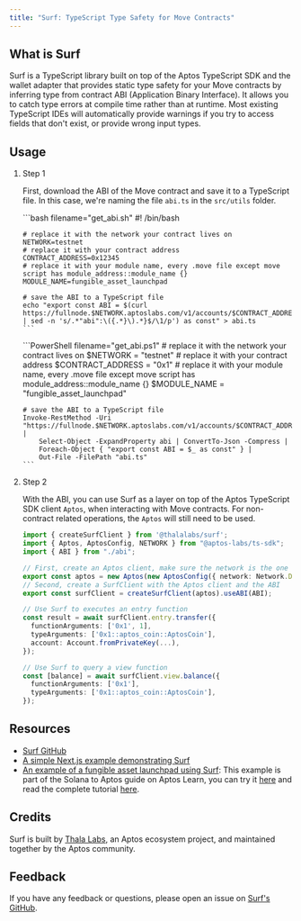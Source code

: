 ```yaml
---
title: "Surf: TypeScript Type Safety for Move Contracts"
---
```


## What is Surf

Surf is a TypeScript library built on top of the Aptos TypeScript SDK and the wallet adapter that provides static type safety for your Move contracts by inferring type from contract ABI (Application Binary Interface). It allows you to catch type errors at compile time rather than at runtime. Most existing TypeScript IDEs will automatically provide warnings if you try to access fields that don&apos;t exist, or provide wrong input types.






## Usage



<Steps>

1. Step 1

   First, download the ABI of the Move contract and save it to a TypeScript file. In this case, we&apos;re naming the file `abi.ts` in the `src/utils` folder.

   <Tabs>
     <TabItem label="macOS & Linux">
       ```bash filename="get_abi.sh"
       #! /bin/bash

       # replace it with the network your contract lives on
       NETWORK=testnet
       # replace it with your contract address
       CONTRACT_ADDRESS=0x12345
       # replace it with your module name, every .move file except move script has module_address::module_name {}
       MODULE_NAME=fungible_asset_launchpad

       # save the ABI to a TypeScript file
       echo "export const ABI = $(curl https://fullnode.$NETWORK.aptoslabs.com/v1/accounts/$CONTRACT_ADDRESS/module/$MODULE_NAME | sed -n 's/.*"abi":\({.*}\).*}$/\1/p') as const" > abi.ts
       ```
     </TabItem>

     <TabItem label="Windows">
       ```PowerShell filename="get_abi.ps1"
       # replace it with the network your contract lives on
       $NETWORK = "testnet"
       # replace it with your contract address
       $CONTRACT_ADDRESS = "0x1"
       # replace it with your module name, every .move file except move script has module_address::module_name {}
       $MODULE_NAME = "fungible_asset_launchpad"

       # save the ABI to a TypeScript file
       Invoke-RestMethod -Uri "https://fullnode.$NETWORK.aptoslabs.com/v1/accounts/$CONTRACT_ADDRESS/module/$MODULE_NAME" |
           Select-Object -ExpandProperty abi | ConvertTo-Json -Compress |
           Foreach-Object { "export const ABI = $_ as const" } |
           Out-File -FilePath "abi.ts"
       ```
     </TabItem>
   </Tabs>

2. Step 2

   With the ABI, you can use Surf as a layer on top of the Aptos TypeScript SDK client `Aptos`, when interacting with Move contracts. For non-contract related operations, the `Aptos` will still need to be used.

   ```ts filename="src/utils/aptos.ts"
   import { createSurfClient } from '@thalalabs/surf';
   import { Aptos, AptosConfig, NETWORK } from "@aptos-labs/ts-sdk";
   import { ABI } from "./abi";

   // First, create an Aptos client, make sure the network is the one that contract lives on
   export const aptos = new Aptos(new AptosConfig({ network: Network.DEVNET }));
   // Second, create a SurfClient with the Aptos client and the ABI
   export const surfClient = createSurfClient(aptos).useABI(ABI);

   // Use Surf to executes an entry function
   const result = await surfClient.entry.transfer({
     functionArguments: ['0x1', 1],
     typeArguments: ['0x1::aptos_coin::AptosCoin'],
     account: Account.fromPrivateKey(...),
   });

   // Use Surf to query a view function
   const [balance] = await surfClient.view.balance({
     functionArguments: ['0x1'],
     typeArguments: ['0x1::aptos_coin::AptosCoin'],
   });
   ```

</Steps>



## Resources

- [Surf GitHub](https://github.com/ThalaLabs/surf)
- [A simple Next.js example demonstrating Surf](https://github.com/ThalaLabs/surf/tree/main/example)
- [An example of a fungible asset launchpad using Surf](https://github.com/aptos-labs/move-by-examples/tree/main/fungible-asset-launchpad): This example is part of the Solana to Aptos guide on Aptos Learn, you can try it [here](https://fungible-asset-launchpad.vercel.app/) and read the complete tutorial [here](https://learn.aptoslabs.com/en/tutorials/aptogotchi-intermediate/fungible-assets?workshop=solana-to-aptos).

## Credits

Surf is built by [Thala Labs](https://thala.fi/), an Aptos ecosystem project, and maintained together by the Aptos community.

## Feedback

If you have any feedback or questions, please open an issue on [Surf&apos;s GitHub](https://github.com/ThalaLabs/surf/issues).
